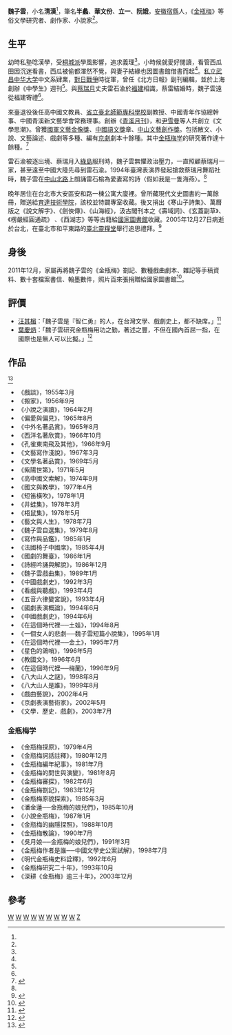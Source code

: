 '''魏子雲'''{{BD|1918年|5月5日|2005年|12月27日|}}，小名'''清漢'''<ref name="傳世的吟誦"/>，筆名'''半蠡'''、'''華文份'''、'''立一'''、'''阮娥'''，[[安徽|安徽]][[宿縣|宿縣]]人，《[[金瓶梅学|金瓶梅]]》等俗文學研究者、劇作家、小說家<ref name="台灣文學網"/>。
==生平==

幼時私塾唸漢學，受[[桐城派|桐城派]]學風影響，追求義理<ref name="魏子雲離世"/>。小時候就愛好閱讀，看管西瓜田因沉迷看書，西瓜被偷都渾然不覺，與妻子結緣也因圖書館借書而起<ref name="傳世的吟誦"/>。[[私立武昌中华大学|私立武昌中华大学]]中文系肄業，[[對日戰爭|對日戰爭]]時從軍，曾任《北方日報》副刊編輯，並於上海創辦《中學生》週刊<ref name="台灣文學網"/>。與[[蔡瑞月|蔡瑞月]]丈夫雷石渝於[[福建|福建]]相識，蔡雷結婚時，魏子雲遠從福建寄禮<ref name="魏子雲離世"/>。

來臺退役後任高中國文教員、[[國立臺北教育大學|省立臺北師範專科學校]]副教授、中國青年作協總幹事、中國青溪新文藝學會常務理事。創辦《[[青溪月刊|青溪月刊]]》，和[[尹雪曼|尹雪曼]]等人共創立《文學思潮》。曾獲[[國軍文藝金像獎|國軍文藝金像獎]]、[[中國語文獎|中國語文獎]]章、[[中山文藝創作獎|中山文藝創作獎]]。包括散文、小說、文藝論述、戲劇等多種、編有[[京劇|京劇]]劇本十餘種。其中[[金瓶梅学|金瓶梅学]]的研究著作達十餘種。<ref name="台灣文學網">{{cite web|url=http://tln.nmtl.gov.tw/ch/m2/nmtl_w1_m2_c_2.aspx?person_number=R10001|title=魏子雲個人資料|date=|accessdate=2015-03-19|author=|language=zh-tw|publisher=台灣文學網}}</ref>

雷石渝被逐出境、蔡瑞月入[[綠島|綠島]]服刑時，魏子雲無懼政治壓力，一直照顧蔡瑞月一家，甚至遠至中國大陸先尋到雷石渝。1994年臺灣表演界發起搶救蔡瑞月舞蹈社時，魏子雲在[[中山北路_(臺北市)|中山北路]]上朗誦雷石榆為愛妻寫的詩〈假如我是一隻海燕〉。<ref name="魏子雲離世"/>

晚年居住在台北市大安區安和路一棟公寓大廈裡。曾所藏現代文史圖書約一萬餘冊，贈送給[[育達技術學院|育達技術學院]]，該校並特闢專室收藏。後又捐出《寒山子詩集》、萬曆版之《說文解字》、《劍俠傳》、《山海經》，汲古閣刊本之《壽域詞》、《玄蓋副草》、《楞嚴經圓通疏》 、《西湖志》等等古籍給[[國家圖書館_(中華民國)|國家圖書館]]收藏。2005年12月27日病逝於台北，在臺北市和平東路的[[臺北靈糧堂|臺北靈糧堂]]舉行追思禮拜。<ref>{{cite news|url=http://www.ncl.edu.tw/upload/P0950727001/cats/108%E6%9C%9F-06.pdf|title=魏子雲教授贈書追記|date=2006-06|accessdate=2015-03-19|author=張子文|language=zh-tw|publisher=《國家圖書館館訊》95年第2期}}</ref>

==身後==
2011年12月，家屬再將魏子雲的《金瓶梅》劄記、數種戲曲劇本、雜記等手稿資料、數十套檔案書信、翰墨數件，照片百來張捐贈給國家圖書館<ref name="傳世的吟誦">{{cite news|url=http://www.ncl.edu.tw/upload/P1010807002/cats/%E5%82%B3%E4%B8%96%E7%9A%84%E5%90%9F%E8%AA%A6%EF%BC%9A%E9%AD%8F%E5%AD%90%E9%9B%B2%E6%95%99%E6%8E%88%E9%81%BA%E7%A8%BF%E6%8D%90%E8%B4%88%E5%9C%8B%E5%AE%B6%E5%9C%96%E6%9B%B8%E9%A4%A8%E7%B4%80%E5%AF%A6.pdf|title=傳世的吟誦：魏子雲教授遺稿捐贈國家圖書館紀實|date=2012-02|accessdate=2015-03-19|author=阮靜玲|language=zh-tw|publisher=《國家圖書館館訊》95年第2期}}</ref>。

==評價==
*[[汪其楣|汪其楣]]：「魏子雲是『智仁勇』的人，在台灣文學、戲劇史上，都不缺席。」<ref name="魏子雲離世">{{cite news|url=|title=魏子雲離世 典範留人間|date=2006-01-04|accessdate=2015-03-19|author=紀慧玲|language=zh-tw|publisher=《民生報》}}</ref>
*[[葉慶炳|葉慶炳]]：「魏子雲研究金瓶梅用功之勤，著述之豐，不但在國內首屈一指，在國際也是無人可以比擬。」<ref name="台灣文學網">{{cite web|url=http://tln.nmtl.gov.tw/ch/m2/nmtl_w1_m2_c_2.aspx?person_number=R10001|title=魏子雲個人資料|date=|accessdate=2015-03-19|author=|language=zh-tw|publisher=台灣文學網}}</ref>

==作品==
<ref name="魏子雲作品資料">{{cite web|url=http://tln.nmtl.gov.tw/ch/m2/nmtl_w1_m2_l_3.aspx?person_number=R10001|title=魏子雲作品資料|date=|accessdate=2015-03-19|author=|language=zh-tw|publisher=台灣文學網}}</ref>
*《戲談》，1955年3月
*《搬家》，1956年9月 
*《小說之演讀》，1964年2月 
*《偏愛與偏見》，1965年8月 
*《中外名著品賞》，1965年8月 
*《西洋名著欣賞》，1966年10月 
*《孔雀東南飛及其他》，1966年9月 
*《文藝寫作淺說》，1967年3月
*《文學名著品賞》，1969年5月 
*《紫陽世第》，1971年5月 
*《高中國文索解》，1974年9月 
*《國文與教學》，1977年4月 
*《短笛橫吹》，1978年1月
*《井蛙集》，1978年3月 
*《梧鼠集》，1978年5月
*《藝文與人生》，1978年7月
*《魏子雲自選集》，1979年8月 
*《寫作與品鑑》，1985年1月
*《法國椅子中國席》，1985年4月
*《國劇的舞臺》，1986年1月 
*《詩經吟誦與解說》，1986年12月
*《魏子雲戲曲集》，1989年1月 
*《中國戲劇史》，1992年3月 
*《看戲與聽戲》，1993年4月 
*《五音六律變宮說》，1993年4月
*《國劇表演概論》，1994年6月
*《中國戲劇史》，1994年6月
*《在這個時代裡──土娃》，1994年8月
*《一個女人的悲劇──魏子雲短篇小說集》，1995年1月
*《在這個時代裡──金土》，1995年7月
*《星色的鴿哨》，1996年5月 
*《教國文》，1996年6月 
*《在這個時代裡──梅蘭》，1996年9月 
*《八大山人之謎》，1998年8月 
*《八大山人是誰》，1999年8月
*《戲曲藝說》，2002年4月
*《京劇表演藝術家》，2002年5月 
*《文學．歷史．戲劇》，2003年7月 
<!-- <ref name="魏子雲作品資料"/> -->
===金瓶梅学===
*《金瓶梅探原》，1979年4月
*《金瓶梅詞話註釋》，1980年12月
*《金瓶梅編年紀事》，1981年7月
*《金瓶梅的問世與演變》，1981年8月
*《金瓶梅審探》，1982年6月
*《金瓶梅劄記》，1983年12月
*《金瓶梅原貌探索》，1985年3月
*《潘金蓮──金瓶梅的娘兒們》，1985年10月
*《小說金瓶梅》，1987年1月
*《金瓶梅的幽隱探照》，1988年10月
*《金瓶梅散論》，1990年7月
*《吳月娘──金瓶梅的娘兒們》，1991年3月
*《金瓶梅作者是誰──中國文學史公案試解》，1998年7月
*《明代金瓶梅史料詮釋》，1992年6月
*《金瓶梅研究二十年》，1993年10月
*《深耕《金瓶梅》逾三十年》，2003年12月

==參考==
{{reflist}}

{{Authority control}}

[[category:中華民國作家|W]]
[[category:中華民國編輯|W]]
[[category:台灣作家|W]]
[[category:台灣劇作家|W]]
[[category:中山文藝獎得主|W]]
[[category:國立臺北教育大學教授|W]]
[[category:台灣戰後安徽移民|W]]
[[category:华中师范大学校友|W]]
[[category:濉溪人|W]]
[[category:魏姓|Z]]